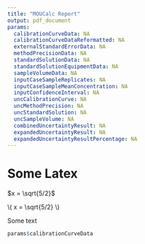 ```yaml
---
title: "MOUCalc Report"
output: pdf_document
params:
  calibrationCurveData: NA
  calibrationCurveDataReformatted: NA
  externalStandardErrorData: NA
  methodPrecisionData: NA
  standardSolutionData: NA
  standardSolutionEquipmentData: NA
  sampleVolumeData: NA
  inputCaseSampleReplicates: NA
  inputCaseSampleMeanConcentration: NA
  inputConfidenceInterval: NA
  uncCalibrationCurve: NA
  uncMethodPrecision: NA
  uncStandardSolution: NA
  uncSampleVolume: NA
  combinedUncertaintyResult: NA
  expandedUncertaintyResult: NA
  expandedUncertaintyResultPercentage: NA
---
```



# Some Latex

$x = \sqrt{5/2}$

\\( x = \\sqrt{5/2} \\)

Some text

```r
params$calibrationCurveData
```

